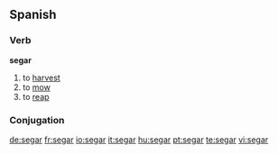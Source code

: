 ==Spanish==

===Verb===
'''segar'''

# to [[harvest]]
# to [[mow]]
# to [[reap]]


===Conjugation===
{{es-conj-gar (e-ie)|s|}}

[[de:segar]]
[[fr:segar]]
[[io:segar]]
[[it:segar]]
[[hu:segar]]
[[pt:segar]]
[[te:segar]]
[[vi:segar]]